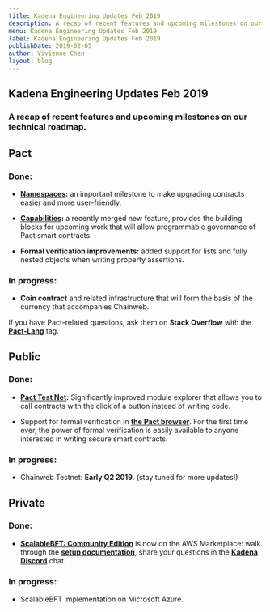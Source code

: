 ```yaml
---
title: Kadena Engineering Updates Feb 2019
description: A recap of recent features and upcoming milestones on our technical roadmap.
menu: Kadena Engineering Updates Feb 2019
label: Kadena Engineering Updates Feb 2019
publishDate: 2019-02-05
author: Vivienne Chen
layout: blog
---
```


## Kadena Engineering Updates Feb 2019

### A recap of recent features and upcoming milestones on our technical roadmap.

## Pact

### Done:

- **[Namespaces](https://github.com/kadena-io/pact/pull/337):** an important milestone to make upgrading contracts
  easier and more user-friendly.

- **[Capabilities](https://pact-language.readthedocs.io/en/latest/pact-functions.html?highlight=capability#capabilities):**
  a recently merged new feature, provides the building blocks for upcoming work that will allow programmable governance
  of Pact smart contracts.

- **Formal verification improvements:** added support for lists and fully nested objects when writing property
  assertions.

### In progress:

- **Coin contract** and related infrastructure that will form the basis of the currency that accompanies Chainweb.

If you have Pact-related questions, ask them on **Stack Overflow** with the
**[Pact-Lang](https://stackoverflow.com/questions/tagged/pact-lang)** tag.

## Public

### Done:

- **[Pact Test Net](https://pact.kadena.io/):** Significantly improved module explorer that allows you to call contracts
  with the click of a button instead of writing code.

- Support for formal verification in **[the Pact browser](http://kadena.io/try-pact/)**. For the first time ever, the
  power of formal verification is easily available to anyone interested in writing secure smart contracts.

### In progress:

- Chainweb Testnet: **Early Q2 2019**. (stay tuned for more updates!)

## Private

### Done:

- **[ScalableBFT: Community Edition](https://aws.amazon.com/marketplace/pp/B07MKMKP4F?qid=1547578126310/awssr=0-1/awsref_=srh_res_product_title)**
  is now on the AWS Marketplace: walk through the
  **[setup documentation](https://kadena-io.github.io/scalableBFT.github.io/)**, share your questions in the
  **[Kadena Discord](https://discord.gg/PvN7mG9)** chat.

### In progress:

- ScalableBFT implementation on Microsoft Azure.
